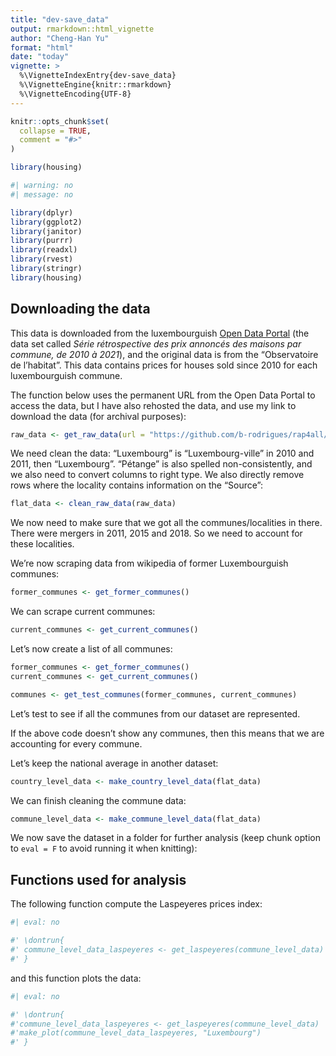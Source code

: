```yaml
---
title: "dev-save_data"
output: rmarkdown::html_vignette
author: "Cheng-Han Yu"
format: "html"
date: "today"
vignette: >
  %\VignetteIndexEntry{dev-save_data}
  %\VignetteEngine{knitr::rmarkdown}
  %\VignetteEncoding{UTF-8}
---
```


```r
knitr::opts_chunk$set(
  collapse = TRUE,
  comment = "#>"
)
```

```r
library(housing)
```

<!-- WARNING - This vignette is generated by {fusen} from dev/flat_save_data.qmd: do not edit by hand -->

<!--
Chunks with the keyword 'development' are only used when developing.
Since we need the `{testthat}` library for writing unit tests,
we load it in this development chunk. We will learn more about
unit tests in the next chapter.
-->

```r
#| warning: no
#| message: no

library(dplyr)
library(ggplot2)
library(janitor)
library(purrr)
library(readxl)
library(rvest)
library(stringr)
library(housing)
```


## Downloading the data

This data is downloaded from the luxembourguish [Open Data
Portal](https://data.public.lu/fr/datasets/prix-annonces-des-logements-par-commune/)
(the data set called *Série rétrospective des prix annoncés des maisons par commune, de 2010 à 2021*), and the original data is from the "Observatoire de l'habitat". This data
contains prices for houses sold since 2010 for each luxembourguish commune.

The function below uses the permanent URL from the Open Data Portal to access the data,
but I have also rehosted the data, and use my link to download the data (for archival
purposes):

```r
raw_data <- get_raw_data(url = "https://github.com/b-rodrigues/rap4all/raw/master/datasets/vente-maison-2010-2021.xlsx")
```


We need clean the data: "Luxembourg" is "Luxembourg-ville" in 2010 and 2011,
then "Luxembourg". "Pétange" is also spelled non-consistently, and we also need
to convert columns to right type. We also directly remove rows where the
locality contains information on the "Source":

```r
flat_data <- clean_raw_data(raw_data)
```


We now need to make sure that we got all the communes/localities in there. There
were mergers in 2011, 2015 and 2018. So we need to account for these localities.

We’re now scraping data from wikipedia of former Luxembourguish communes:

```r
former_communes <- get_former_communes()
```


We can scrape current communes:

```r
current_communes <- get_current_communes()
```


Let’s now create a list of all communes:

```r
former_communes <- get_former_communes()
current_communes <- get_current_communes()

communes <- get_test_communes(former_communes, current_communes)
```


Let’s test to see if all the communes from our dataset are represented.


If the above code doesn’t show any communes, then this means that we are
accounting for every commune.

Let’s keep the national average in another dataset:

```r
country_level_data <- make_country_level_data(flat_data)
```


We can finish cleaning the commune data:

```r
commune_level_data <- make_commune_level_data(flat_data)
```


We now save the dataset in a folder for further analysis (keep chunk option to
`eval = F` to avoid running it when knitting):


## Functions used for analysis

The following function compute the Laspeyeres prices index:

```r
#| eval: no

#' \dontrun{
#' commune_level_data_laspeyeres <- get_laspeyeres(commune_level_data)
#' } 
```


and this function plots the data:

```r
#| eval: no

#' \dontrun{
#'commune_level_data_laspeyeres <- get_laspeyeres(commune_level_data)
#'make_plot(commune_level_data_laspeyeres, "Luxembourg")
#' }
```

